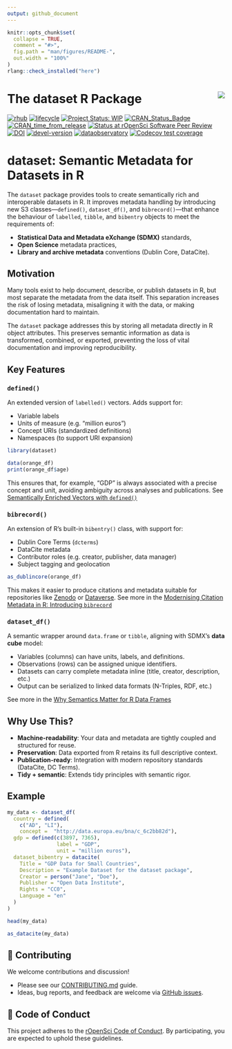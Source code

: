 ```yaml
---
output: github_document
---
```


<!-- README.md is generated from README.Rmd. Please edit that file -->

```r
knitr::opts_chunk$set(
  collapse = TRUE,
  comment = "#>",
  fig.path = "man/figures/README-",
  out.width = "100%"
)
rlang::check_installed("here")
```

# The dataset R Package <a href='https://dataset.dataobservatory.eu/'><img src="man/figures/logo.png" align="right"/></a>

<!-- badges: start -->

[![rhub](https://github.com/dataobservatory-eu/dataset/actions/workflows/rhub.yaml/badge.svg)](https://github.com/dataobservatory-eu/dataset/actions/workflows/rhub.yaml) [![lifecycle](https://lifecycle.r-lib.org/articles/figures/lifecycle-experimental.svg)](https://lifecycle.r-lib.org/articles/stages.html#experimental) [![Project Status: WIP](https://www.repostatus.org/badges/latest/wip.svg)](https://www.repostatus.org/#wip) [![CRAN_Status_Badge](https://www.r-pkg.org/badges/version/dataset)](https://cran.r-project.org/package=dataset) [![CRAN_time_from_release](https://www.r-pkg.org/badges/ago/dataset)](https://cran.r-project.org/package=dataset) [![Status at rOpenSci Software Peer Review](https://badges.ropensci.org/553_status.svg)](https://github.com/ropensci/software-review/issues/553) [![DOI](https://zenodo.org/badge/DOI/10.32614/CRAN.package.dataset.svg)](https://zenodo.org/record/6950435#.YukDAXZBzIU) [![devel-version](https://img.shields.io/badge/devel%20version-0.3.9-blue.svg)](https://github.com/dataobservatory-eu/dataset) [![dataobservatory](https://img.shields.io/badge/ecosystem-dataobservatory.eu-3EA135.svg)](https://dataobservatory.eu/) [![Codecov test coverage](https://codecov.io/gh/dataobservatory-eu/dataset/graph/badge.svg)](https://app.codecov.io/gh/dataobservatory-eu/dataset)

<!-- badges: end -->

# dataset: Semantic Metadata for Datasets in R

The `dataset` package provides tools to create semantically rich and interoperable datasets in R. It improves metadata handling by introducing new S3 classes—`defined()`, `dataset_df()`, and `bibrecord()`—that enhance the behaviour of `labelled`, `tibble`, and `bibentry` objects to meet the requirements of:

-   **Statistical Data and Metadata eXchange (SDMX)** standards,
-   **Open Science** metadata practices,
-   **Library and archive metadata** conventions (Dublin Core, DataCite).

## Motivation

Many tools exist to help document, describe, or publish datasets in R, but most separate the metadata from the data itself. This separation increases the risk of losing metadata, misaligning it with the data, or making documentation hard to maintain.

The `dataset` package addresses this by storing all metadata directly in R object attributes. This preserves semantic information as data is transformed, combined, or exported, preventing the loss of vital documentation and improving reproducibility.

## Key Features

### `defined()`

An extended version of `labelled()` vectors. Adds support for:

-   Variable labels
-   Units of measure (e.g. "million euros")
-   Concept URIs (standardized definitions)
-   Namespaces (to support URI expansion)

```r
library(dataset)
```


```r
data(orange_df)
print(orange_df$age)
```


This ensures that, for example, "GDP" is always associated with a precise concept and unit, avoiding ambiguity across analyses and publications. See [Semantically Enriched Vectors with `defined()`](https://dataset.dataobservatory.eu/articles/defined.html)

### `bibrecord()`

An extension of R's built-in `bibentry()` class, with support for:

-   Dublin Core Terms (`dcterms`)
-   DataCite metadata
-   Contributor roles (e.g. creator, publisher, data manager)
-   Subject tagging and geolocation

```r
as_dublincore(orange_df)
```

This makes it easier to produce citations and metadata suitable for repositories like [Zenodo](https://zenodo.org/) or [Dataverse](https://dataverse.org/).  See more in the [Modernising Citation Metadata in R: Introducing `bibrecord`](https://dataset.dataobservatory.eu/articles/bibrecord.html)

### `dataset_df()`

A semantic wrapper around `data.frame` or `tibble`, aligning with SDMX’s **data cube** model:

-   Variables (columns) can have units, labels, and definitions.
-   Observations (rows) can be assigned unique identifiers.
-   Datasets can carry complete metadata inline (title, creator, description, etc.)
-   Output can be serialized to linked data formats (N-Triples, RDF, etc.)

See more in the [Why Semantics Matter for R Data Frames](https://dataset.dataobservatory.eu/articles/dataset_df.html)

## Why Use This?

-   **Machine-readability**: Your data and metadata are tightly coupled and structured for reuse.
-   **Preservation**: Data exported from R retains its full descriptive context.
-   **Publication-ready**: Integration with modern repository standards (DataCite, DC Terms).
-   **Tidy + semantic**: Extends tidy principles with semantic rigor.

## Example

```r
my_data <- dataset_df(
  country = defined(
    c("AD", "LI"), 
    concept =  "http://data.europa.eu/bna/c_6c2bb82d"),
  gdp = defined(c(3897, 7365), 
                label = "GDP", 
                unit = "million euros"),
  dataset_bibentry = datacite(
    Title = "GDP Data for Small Countries",
    Description = "Example Dataset for the dataset package",
    Creator = person("Jane", "Doe"),
    Publisher = "Open Data Institute",
    Rights = "CC0", 
    Language = "en"
  )
)

head(my_data)
```

```r
as_datacite(my_data)
```

## 🧪 Contributing

We welcome contributions and discussion!

-   Please see our [CONTRIBUTING.md](https://github.com/dataobservatory-eu/dataset/blob/main/CONTRIBUTING.md) guide.
-   Ideas, bug reports, and feedback are welcome via [GitHub issues](https://github.com/dataobservatory-eu/dataset/issues).

## 📜 Code of Conduct

This project adheres to the [rOpenSci Code of Conduct](https://ropensci.org/code-of-conduct/). By participating, you are expected to uphold these guidelines.
